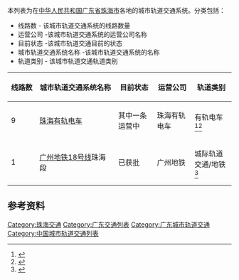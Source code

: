 本列表为在[[中华人民共和国|中华人民共和国]][[广东省|广东省]][[珠海市|珠海市]]各地的城市轨道交通系统。分类包括：
*线路数 - 该城市轨道交通系统的线路数量
*运营公司 -该城市轨道交通系统的运营公司名称
*目前状态 -该城市轨道交通目前的状态
*城市轨道交通系统名称 -该城市轨道交通系统的名称
*轨道类别 - 该城市轨道交通轨道类别
{| class="wikitable sortable" style="font-size:90%;"
|-
! style="white-space: nowrap;" |线路数
! style="white-space: nowrap;" |城市轨道交通系统名称
! style="white-space: nowrap;" |目前状态
! style="white-space: nowrap;" |运营公司
! style="white-space: nowrap;" |轨道类别
|-
| 9 || [[珠海有轨电车|珠海有轨电车]] || 其中一条运营中 || 珠海有轨电车 || 有轨电车<ref>{{cite web|url=http://www.zhmrt.com.cn|publisher=珠海有轨电车|date=2020-08-11|title=珠海有轨电车|accessdate=2020-08-09|archive-date=2019-08-17|archive-url=https://web.archive.org/web/20190817054845/http://www.zhmrt.com.cn/|dead-url=no}}</ref><ref>{{cite web|url=http://www.chinanews.com/sh/2014/04-24/6101202.shtml|publisher=中新网|title=珠海有轨电车远期9条线|date=2014-04-24}}</ref>
|-
| 1 || [[广州地铁18号线|广州地铁18号线]]珠海段 || 已获批 || 广州地铁 || 城际轨道交通/地铁<ref name="yanshen2">{{cite web|url=http://www.timedg.com/2020-08/06/21140542.shtml|publisher=广东发布|title=这条“地铁”，把穗佛莞连起来|date=2020-08-06|accessdate=2020-08-11|archive-date=2020-08-08|archive-url=https://web.archive.org/web/20200808094613/http://www.timedg.com/2020-08/06/21140542.shtml|dead-url=no}}</ref>
|}
==参考资料==
{{Reflist|25em}}

[[Category:珠海交通|Category:珠海交通]]
[[Category:广东交通列表|Category:广东交通列表]]
[[Category:广东城市轨道交通|Category:广东城市轨道交通]]
[[Category:中国城市轨道交通列表|Category:中国城市轨道交通列表]]